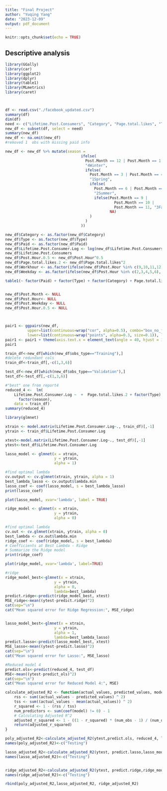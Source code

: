 ```yaml
---
title: "Final Project"
author: "Yuqing Yang"
date: "2023-12-09"
output: pdf_document
---
```


```r
knitr::opts_chunk$set(echo = TRUE)
```

## Descriptive analysis

```r
library(GGally)
library(car)
library(ggplot2)
library(dplyr)
library(table1)
library(MLmetrics)
library(caret)



df <- read.csv("./facebook_updated.csv")
summary(df)
dim(df)
need <- c("Lifetime.Post.Consumers", "Category", "Page.total.likes", "Type", "Post.Month", "Post.Hour", "Post.Weekday", "Paid","obs_type")
new_df <- subset(df, select = need)
summary(new_df)
new_df <- na.omit(new_df)
#removed 1  obs with missing paid info

new_df <- new_df %>% mutate(season =
                                  ifelse(
                                    Post.Month == 12 | Post.Month == 1 | Post.Month == 2,
                                    "4Winter",
                                    ifelse(
                                      Post.Month == 3 | Post.Month == 4 | Post.Month == 5,
                                      "1Spring",
                                      ifelse(
                                        Post.Month == 6 | Post.Month == 7 | Post.Month == 8,
                                        "2Summer",
                                        ifelse(Post.Month == 9 |
                                                 Post.Month == 10 |
                                                 Post.Month == 11, "3Fall",
                                               NA)
                                      )
                                    )
                                  ))

new_df$Category <- as.factor(new_df$Category)
new_df$Type <- as.factor(new_df$Type)
new_df$Paid <- as.factor(new_df$Paid)
new_df$Lifetime.Post.Consumer.Log <- log(new_df$Lifetime.Post.Consumers)
new_df$Lifetime.Post.Consumers 
new_df$Post.Hour.0.5 <- new_df$Post.Hour^0.5
new_df$Page.total.likes.2 <- new_df$Page.total.likes^2
new_df$Workhour <- as.factor(ifelse(new_df$Post.Hour %in% c(9,10,11,12,13,14,15,16,17), c("Working"),c("Afterwork")))
new_df$Weekday <- as.factor(ifelse(new_df$Post.Hour %in% c(2,3,4,5,6), c("Weekday"),c("Weekend")))

table1(~ factor(Paid) + factor(Type) + factor(Category) + Page.total.likes + Page.total.likes.2 + factor(season) + +factor(Weekday) + factor(Workhour) + Lifetime.Post.Consumer.Log|obs_type,data=new_df)


new_df$Post.Month <- NULL
new_df$Post.Hour<- NULL
new_df$Post.Weekday <- NULL
new_df$Post.Hour.0.5 <- NULL



pair1 <- ggpairs(new_df,
          upper=list(continuous=wrap("cor", alpha=0.5), combo="box_no_facet"),
          lower=list(continuous=wrap("points", alpha=0.3, size=0.1)), labeller = label_wrap_gen(10, multi_line = TRUE)) 
pair1 <- pair1 + theme(axis.text.x = element_text(angle = 40, hjust = 1, size = 5), axis.text.y = element_text(vjust = 1, size = 5), text= element_text(size = 10))
pair1

```

```r
train_df<-new_df[which(new_df$obs_type=="Training"),]
#delete redundant cols
train_df<-train_df[,-c(1,3,6)]

test_df<-new_df[which(new_df$obs_type=="Validation"),]
test_df<-test_df[,-c(1,3,6)]

#"best" one from report4
reduced_4 <-  lm(
    Lifetime.Post.Consumer.Log ~  +  Page.total.likes.2 + factor(Type) +
      factor(season),
    data = train_df)
summary(reduced_4)
```


```r
library(glmnet)

xtrain <- model.matrix(Lifetime.Post.Consumer.Log~., train_df)[,-1]
ytrain <- train_df$Lifetime.Post.Consumer.Log

xtest<-model.matrix(Lifetime.Post.Consumer.Log~., test_df)[,-1]
ytest<-test_df$Lifetime.Post.Consumer.Log


```

```r
lasso_model <- glmnet(x = xtrain,
                      y = ytrain,
                      alpha = 1)

#find optimal lambda
cv.output <- cv.glmnet(xtrain, ytrain, alpha = 1)
best_lambda_lasso <- cv.output$lambda.min
lasso_coef <- coef(lasso_model, s = best_lambda_lasso)
print(lasso_coef)

plot(lasso_model, xvar='lambda', label = TRUE)

```
```r
ridge_model <- glmnet(x = xtrain,
                      y = ytrain,
                      alpha = 0)

#find optimal lambda
cv.out <- cv.glmnet(xtrain, ytrain, alpha = 0)
best_lambda <- cv.out$lambda.min
ridge_coef <- coef(ridge_model, s = best_lambda)
# Coefficients at Best Lambda - Ridge
# Summarize the Ridge model
print(ridge_coef)

plot(ridge_model, xvar='lambda', label=TRUE)
```



```r

#ridge
ridge_model_best<-glmnet(x = xtrain,
                      y = ytrain,
                      alpha = 0,
                      lambda=best_lambda)
predict.ridge<-predict(ridge_model_best, xtest)
MSE_ridge<-mean((ytest-predict.ridge)^2)
cat(sep="\n")
cat("Mean squared error for Ridge Regression:", MSE_ridge)


lasso_model_best<-glmnet(x = xtrain,
                      y = ytrain,
                      alpha = 1,
                      lambda=best_lambda_lasso)
predict.lasso<-predict(lasso_model_best, xtest)
MSE_lasso<-mean((ytest-predict.lasso)^2)
cat(sep="\n")
cat("Mean squared error for Lasso:", MSE_lasso)

#Reduced model 4
predict.ols<-predict(reduced_4, test_df)
MSE<-mean((ytest-predict_ols)^2)
cat(sep="\n")
cat("Mean squared error for Reduced Model 4:", MSE)

```

```r
calculate_adjusted_R2 <- function(actual_values, predicted_values, model, num_obs) {
    rss <- sum((actual_values - predicted_values) ^ 2)
    tss <- sum((actual_values - mean(actual_values)) ^ 2)
    r_squared <- 1 - (rss / tss)
    num_predictors <- sum(coef(model) != 0) - 1
    # Calculating Adjusted R^2
    adjusted_r_squared <- 1 - ((1 - r_squared) * (num_obs - 1) / (num_obs - num_predictors - 1))
    return(adjusted_r_squared)
}

poly_adjusted_R2<-calculate_adjusted_R2(ytest,predict.ols, reduced_4, length(ytest))
names(poly_adjusted_R2)<-c("Testing")

lasso_adjusted_R2<-calculate_adjusted_R2(ytest, predict.lasso,lasso_model_best , length(ytest))
names(lasso_adjusted_R2)<-c("Testing")


ridge_adjusted_R2<-calculate_adjusted_R2(ytest, predict.ridge,ridge_model_best , length(ytest))
names(ridge_adjusted_R2)<-c("Testing")

rbind(poly_adjusted_R2,lasso_adjusted_R2, ridge_adjusted_R2)

```
